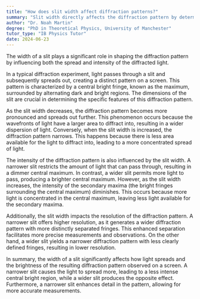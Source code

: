 ```yaml
---
title: "How does slit width affect diffraction patterns?"
summary: "Slit width directly affects the diffraction pattern by determining the spread and intensity of the diffracted light."
author: "Dr. Noah Martin"
degree: "PhD in Theoretical Physics, University of Manchester"
tutor_type: "IB Physics Tutor"
date: 2024-06-23
---
```


The width of a slit plays a significant role in shaping the diffraction pattern by influencing both the spread and intensity of the diffracted light.

In a typical diffraction experiment, light passes through a slit and subsequently spreads out, creating a distinct pattern on a screen. This pattern is characterized by a central bright fringe, known as the maximum, surrounded by alternating dark and bright regions. The dimensions of the slit are crucial in determining the specific features of this diffraction pattern.

As the slit width decreases, the diffraction pattern becomes more pronounced and spreads out further. This phenomenon occurs because the wavefronts of light have a larger area to diffract into, resulting in a wider dispersion of light. Conversely, when the slit width is increased, the diffraction pattern narrows. This happens because there is less area available for the light to diffract into, leading to a more concentrated spread of light.

The intensity of the diffraction pattern is also influenced by the slit width. A narrower slit restricts the amount of light that can pass through, resulting in a dimmer central maximum. In contrast, a wider slit permits more light to pass, producing a brighter central maximum. However, as the slit width increases, the intensity of the secondary maxima (the bright fringes surrounding the central maximum) diminishes. This occurs because more light is concentrated in the central maximum, leaving less light available for the secondary maxima.

Additionally, the slit width impacts the resolution of the diffraction pattern. A narrower slit offers higher resolution, as it generates a wider diffraction pattern with more distinctly separated fringes. This enhanced separation facilitates more precise measurements and observations. On the other hand, a wider slit yields a narrower diffraction pattern with less clearly defined fringes, resulting in lower resolution.

In summary, the width of a slit significantly affects how light spreads and the brightness of the resulting diffraction pattern observed on a screen. A narrower slit causes the light to spread more, leading to a less intense central bright region, while a wider slit produces the opposite effect. Furthermore, a narrower slit enhances detail in the pattern, allowing for more accurate measurements.
    